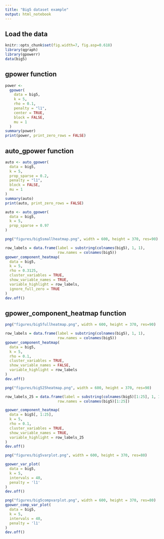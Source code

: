 ```yaml
---
title: "Big5 dataset example"
output: html_notebook
---
```

## Load the data
```r
knitr::opts_chunk$set(fig.width=7, fig.asp=0.618) 
library(qgraph)
library(gpowerr)
data(big5)
```

## gpower function
```r
power <-
  gpower(
    data = big5,
    k = 5,
    rho = 0.1,
    penalty = "l1",
    center = TRUE,
    block = FALSE,
    mu = 1
  )
summary(power)
print(power, print_zero_rows = FALSE)

```

## auto_gpower function
```r
auto <- auto_gpower(
  data = big5,
  k = 5,
  prop_sparse = 0.2,
  penalty = "l1",
  block = FALSE,
  mu = 1
)
summary(auto)
print(auto, print_zero_rows = FALSE)
```

```r
auto <- auto_gpower(
  data = big5,
  k = 5,
  prop_sparse = 0.97
)

png("figures/big5smallheatmap.png", width = 600, height = 370, res=90)

row_labels = data.frame(label = substring(colnames(big5), 1, 1),
                        row.names = colnames(big5))
gpower_component_heatmap(
  data = big5,
  k = 5,
  rho = 0.3125,
  cluster_variables = TRUE,
  show_variable_names = TRUE,
  variable_highlight = row_labels,
  ignore_full_zero = TRUE
)
dev.off()
```

## gpower_component_heatmap function
```r
png("figures/big5fullheatmap.png", width = 600, height = 370, res=90)

row_labels = data.frame(label = substring(colnames(big5), 1, 1),
                        row.names = colnames(big5))
gpower_component_heatmap(
  data = big5,
  k = 5,
  rho = 0.1,
  cluster_variables = TRUE,
  show_variable_names = FALSE,
  variable_highlight = row_labels
)
dev.off()

png("figures/big525heatmap.png", width = 600, height = 370, res=90)

row_labels_25 = data.frame(label = substring(colnames(big5)[1:25], 1, 1),
                        row.names = colnames(big5)[1:25])

gpower_component_heatmap(
  data = big5[, 1:25],
  k = 5,
  rho = 0.1,
  cluster_variables = TRUE,
  show_variable_names = TRUE,
  variable_highlight = row_labels_25
)
dev.off()

```


```r
png("figures/big5varplot.png", width = 600, height = 370, res=80)

gpower_var_plot(
  data = big5,
  k = 5,
  intervals = 40,
  penalty = 'l1'
)
dev.off()

png("figures/big5compvarplot.png", width = 600, height = 370, res=80)
gpower_comp_var_plot(
  data = big5,
  k = 5,
  intervals = 40,
  penalty = 'l1'
)
dev.off()
```

